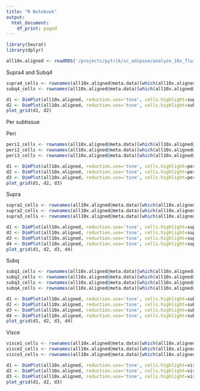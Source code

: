 ```yaml
---
title: "R Notebook"
output:
  html_document:
    df_print: paged
---
```


```r
library(Seurat)
library(dplyr)
```


```r
all10x.aligned <- readRDS('/projects/pytrik/sc_adipose/analyze_10x_fluidigm/data/10x-aligned')
```

Supra4 and Subq4

```r
supra4_cells <- rownames(all10x.aligned@meta.data)[which(all10x.aligned@meta.data$sample_name %in% 'Supra_4')]
subq4_cells <- rownames(all10x.aligned@meta.data)[which(all10x.aligned@meta.data$sample_name %in% 'Subq_4')]

d1 <- DimPlot(all10x.aligned, reduction.use='tsne', cells.highlight=supra4_cells, pt.size.use=0.1, cols.highlight = 'blue')
d2 <- DimPlot(all10x.aligned, reduction.use='tsne', cells.highlight=subq4_cells, pt.size.use=0.1, cols.highlight = 'blue')
plot_grid(d1, d2)
```



Per subtissue

Peri

```r
peri1_cells <- rownames(all10x.aligned@meta.data)[which(all10x.aligned@meta.data$sample_name %in% 'Peri_1')]
peri2_cells <- rownames(all10x.aligned@meta.data)[which(all10x.aligned@meta.data$sample_name %in% 'Peri_2')]
peri3_cells <- rownames(all10x.aligned@meta.data)[which(all10x.aligned@meta.data$sample_name %in% 'Peri_3')]

d1 <- DimPlot(all10x.aligned, reduction.use='tsne', cells.highlight=peri1_cells, pt.size.use=0.1, cols.highlight = 'blue')
d2 <- DimPlot(all10x.aligned, reduction.use='tsne', cells.highlight=peri2_cells, pt.size.use=0.1, cols.highlight = 'blue')
d3 <- DimPlot(all10x.aligned, reduction.use='tsne', cells.highlight=peri3_cells, pt.size.use=0.1, cols.highlight = 'blue')
plot_grid(d1, d2, d3)
```

Supra 

```r
supra1_cells <- rownames(all10x.aligned@meta.data)[which(all10x.aligned@meta.data$sample_name %in% 'Supra_1')]
supra2_cells <- rownames(all10x.aligned@meta.data)[which(all10x.aligned@meta.data$sample_name %in% 'Supra_2')]
supra3_cells <- rownames(all10x.aligned@meta.data)[which(all10x.aligned@meta.data$sample_name %in% 'Supra_3')]

d1 <- DimPlot(all10x.aligned, reduction.use='tsne', cells.highlight=supra1_cells, pt.size.use=0.1, cols.highlight = 'blue')
d2 <- DimPlot(all10x.aligned, reduction.use='tsne', cells.highlight=supra2_cells, pt.size.use=0.1, cols.highlight = 'blue')
d3 <- DimPlot(all10x.aligned, reduction.use='tsne', cells.highlight=supra3_cells, pt.size.use=0.1, cols.highlight = 'blue')
d4 <- DimPlot(all10x.aligned, reduction.use='tsne', cells.highlight=supra4_cells, pt.size.use=0.1, cols.highlight = 'blue')
plot_grid(d1, d2, d3, d4)
```

Subq 

```r
subq1_cells <- rownames(all10x.aligned@meta.data)[which(all10x.aligned@meta.data$sample_name %in% 'Subq_1')]
subq2_cells <- rownames(all10x.aligned@meta.data)[which(all10x.aligned@meta.data$sample_name %in% 'Subq_2')]
subq3_cells <- rownames(all10x.aligned@meta.data)[which(all10x.aligned@meta.data$sample_name %in% 'Subq_3')]
subq4_cells <- rownames(all10x.aligned@meta.data)[which(all10x.aligned@meta.data$sample_name %in% 'Subq_4')]

d1 <- DimPlot(all10x.aligned, reduction.use='tsne', cells.highlight=subq1_cells, pt.size.use=0.1, cols.highlight = 'blue')
d2 <- DimPlot(all10x.aligned, reduction.use='tsne', cells.highlight=subq2_cells, pt.size.use=0.1, cols.highlight = 'blue')
d3 <- DimPlot(all10x.aligned, reduction.use='tsne', cells.highlight=subq3_cells, pt.size.use=0.1, cols.highlight = 'blue')
d4 <- DimPlot(all10x.aligned, reduction.use='tsne', cells.highlight=subq4_cells, pt.size.use=0.1, cols.highlight = 'blue')
plot_grid(d1, d2, d3, d4)
```

Visce

```r
visce1_cells <- rownames(all10x.aligned@meta.data)[which(all10x.aligned@meta.data$sample_name %in% 'Visce_1')]
visce2_cells <- rownames(all10x.aligned@meta.data)[which(all10x.aligned@meta.data$sample_name %in% 'Visce_2')]
visce3_cells <- rownames(all10x.aligned@meta.data)[which(all10x.aligned@meta.data$sample_name %in% 'Visce_3')]

d1 <- DimPlot(all10x.aligned, reduction.use='tsne', cells.highlight=visce1_cells, pt.size.use=0.1, cols.highlight = 'blue')
d2 <- DimPlot(all10x.aligned, reduction.use='tsne', cells.highlight=visce2_cells, pt.size.use=0.1, cols.highlight = 'blue')
d3 <- DimPlot(all10x.aligned, reduction.use='tsne', cells.highlight=visce3_cells, pt.size.use=0.1, cols.highlight = 'blue')
plot_grid(d1, d2, d3)
```

